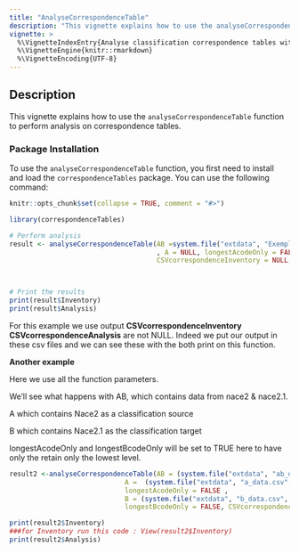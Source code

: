 ```yaml
---
title: "AnalyseCorrespondenceTable"
description: "This vignette explains how to use the analyseCorrespondenceTable function."
vignette: >
  %\VignetteIndexEntry{Analyse classification correspondence tables with the correspondenceTables package}
  %\VignetteEngine{knitr::rmarkdown}
  %\VignetteEncoding{UTF-8}
---
```


## Description

This vignette explains how to use the `analyseCorrespondenceTable` function to perform analysis on correspondence tables.

### Package Installation

To use the `analyseCorrespondenceTable` function, you first need to install and load the `correspondenceTables` package. You can use the following command:

```r
knitr::opts_chunk$set(collapse = TRUE, comment = "#>")
```

```r
library(correspondenceTables)
```

```r
# Perform analysis
result <- analyseCorrespondenceTable(AB =system.file("extdata", "ExempleAnnexe.csv", package = "correspondenceTables")
                                     , A = NULL, longestAcodeOnly = FALSE, B = NULL, longestBcodeOnly = FALSE,
                                     CSVcorrespondenceInventory = NULL, CSVcorrespondenceAnalysis = NULL)



# Print the results
print(result$Inventory)
print(result$Analysis)

```

For this example we use output  **CSVcorrespondenceInventory** **CSVcorrespondenceAnalysis** are not NULL. 
Indeed we put our output in these csv files and we can see these with the both print on this function.


**Another example**

Here we use all the function parameters. 

We'll see what happens with AB, which contains data from nace2 & nace2.1. 

A which contains Nace2 as a classification source 

B which contains Nace2.1 as the classification target 

longestAcodeOnly and longestBcodeOnly will be set to TRUE here to have only the retain only the lowest level. 

```r
result2 <-analyseCorrespondenceTable(AB = (system.file("extdata", "ab_data.csv", package = "correspondenceTables")),
                             A =  (system.file("extdata", "a_data.csv", package = "correspondenceTables")) ,
                             longestAcodeOnly = FALSE ,
                             B = (system.file("extdata", "b_data.csv", package = "correspondenceTables")),
                             longestBcodeOnly = FALSE, CSVcorrespondenceInventory = NULL, CSVcorrespondenceAnalysis = NULL)

print(result2$Inventory)
###for Inventory run this code : View(result2$Inventory)
print(result2$Analysis)
```


